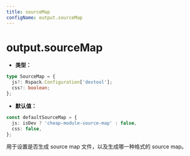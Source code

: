 ```yaml
---
title: sourceMap
configName: output.sourceMap
---
```


# output.sourceMap

- **类型：**

```ts
type SourceMap = {
  js?: Rspack.Configuration['devtool'];
  css?: boolean;
};
```

- **默认值：**

```ts
const defaultSourceMap = {
  js: isDev ? 'cheap-module-source-map' : false,
  css: false,
};
```

用于设置是否生成 source map 文件，以及生成哪一种格式的 source map。


<RsbuildConig />
